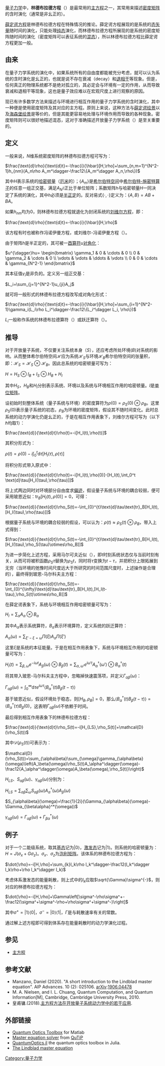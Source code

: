 [[量子力学|量子力学]]中，'''林德布拉德方程'''（{{lang-en|Lindblad equation}}）是最常用的[[主方程|主方程]]之一，其常用来描述[[密度矩阵|密度矩阵]]的含时演化（通常是非幺正的）。

[[薛定谔方程|薛定谔方程]]是林德布拉德方程在特殊情况的推论。薛定谔方程展现的是系统的[[态矢量|态矢量]]随时间的演化，只能处理[[纯态|纯态]]演化，而林德布拉德方程所展现的是系统的密度矩阵随时间的演化（密度矩阵可以表征系统的[[混态|混态]]），所以林德布拉德方程比薛定谔方程更加一般。

==由来==

在量子力学系统的演化中，如果系统所有的自由度都能被充分考虑，就可以认为系统的含时演化是幺正的，也就是说不存在衰减（decay）和[[量子退相干|退相干]]等现象。但是，任何真正的物理系统都不是绝对孤立的，其必定会与环境有一定的作用，从而导致衰减和退相干等现象，这也是量子效应难以在宏观尺度上进行观察的原因。

现已有许多数学方法来描述与环境进行相互作用的量子力学系统的含时演化，其中一种便是使用密度矩阵及其对应的主方程。原则上来说，这种方法与[[薛定谔绘景|薛定谔绘景]]以及[[海森堡绘景|海森堡绘景]]是等价的，但是其能更容易地处理与环境作用而导致的各种现象。密度矩阵则可以很好地描述混态，这对于准确描述开放量子力学系统（{{lang-en|open quantum system}}）是至关重要的。

==定义==

一般来说，<math>N</math>维系统密度矩阵的林德布拉德方程可写为：

<math>\frac{\text{d}\rho}{\text{d}t}=-\frac{i}{\hbar}[H,\rho]+\sum_{n,m=1}^{N^2-1}h_{nm}(A_n\rho A_m^\dagger-\frac12\{A_m^\dagger A_n,\rho\})</math>

其中<math>H</math>表示系统的[[哈密顿量|哈密顿量]]（[[自伴算子|厄米]]的）；<math>\{A_m\}</math>是[[希尔伯特空间|希尔伯特空间]]中[[希尔伯特-施密特算子|希尔伯特-施密特算子]]的任意一组正交基，满足<math>A_{N^2}</math>正比于单位矩阵；系数矩阵<math>h</math>与哈密顿量<math>H</math>一同决定了系统的演化，其中<math>h</math>必须是[[半正定|半正定]]的。反对易式<math>\{\cdot,\cdot\}</math>定义为：<math>\{A,B\}=AB+BA</math>。

如果<math>h_{nm}</math>均为0，则林德布拉德方程就退化为封闭系统的[[刘维尔定理|刘维尔方程]]，即：

<math>\frac{\text{d}\rho}{\text{d}t}=-\frac{i}{\hbar}[H,\rho]</math>

该方程有时也被称作冯诺伊曼方程，或刘维尔-冯诺伊曼方程（{{lang-en|Liouville-von Neumann equation}}）。

由于矩阵<math>h</math>是半正定的，其可被一[[幺正算符|酉算符]]<math>u</math>[[对角化|对角化]]：

<math>u^{\dagger}hu=
\begin{bmatrix}
\gamma_1 & 0 & \cdots & 0 \\
0 & \gamma_2 & \cdots & 0 \\
\vdots & \vdots & \ddots & \vdots \\
0 & 0 & \cdots & \gamma_{N^2-1}
\end{bmatrix}</math>

其本征值<math>\gamma_{i}</math>是非负的。定义另一组正交基：

<math>L_i=\sum_{j=1}^{N^2-1}u_{ji}A_j</math>

就可将一般形式的林德布拉德方程改写成对角化形式：

<math>\frac{\text{d}\rho}{\text{d}t}=-\frac{i}{\hbar}[H,\rho]+\sum_{i=1}^{N^2-1}\gamma_i(L_i\rho L_i^\dagger-\frac12\{L_i^\dagger L_i, \rho\})</math>

<math>L_i</math>一般称作系统的林德布拉德算符（{{lang-en|lindblad operator}}）或跃迁算符（{{lang-en|jump operator}}）。

==推导==
对于开放量子系统，不仅要关注系统本身（<math>S</math>），还应考虑所处环境(<math>B</math>)对系统的影响。从而整体希尔伯特空间<math>\mathcal{H}</math>应为系统<math>\mathcal{H}_{S}</math>与环境<math>\mathcal{H}_B</math>希尔伯特空间的张量积，即：<math>\mathcal{H}_{S}=\mathcal{H}_S\otimes \mathcal{H}_B</math>。因此总系统的哈密顿量可写为：

<math>H=H_{S}\otimes I_B+I_S\otimes H_{B}+H_I</math>

其中<math>H_S</math>，<math>H_B</math>和<math>H_I</math>分别表示系统、环境以及系统与环境相互作用的哈密顿量。<math>I</math>是[[单位矩阵|单位矩阵]]。

设初始时刻整体系统（量子系统与环境）的密度算符为<math>\rho(0)=\rho_S(0)\otimes\rho_B</math>。这里<math>\rho_S(0)</math>表示量子系统的初态，<math>\rho_B</math>为环境的密度矩阵，假设其不随时间变化。此时总系统的动力学演化仍是幺正的，于是在相互作用表象下，刘维尔方程可写为（以下<math>\hbar</math>均取1）：

<math>\frac{\text{d}}{\text{d}t}\rho(t)=-i[H_I(t),\rho(t)]</math>

其积分形式为：

<math>\rho(t)=\rho(0)-i\int_{0}^{t}\text{d}\tau[H_I(\tau),\rho(\tau)]</math>

将积分形式带入原式中：

<math>\frac{\text{d}}{\text{d}t}\rho(t)=-i[H_I(t),\rho(0)]-[H_I(t),\int_0^t \text{d}\tau[H_I(\tau),\rho(\tau)]]</math>

将上式两边同时对环境部分自由度求[[偏迹|偏迹]]，假设量子系统与环境的耦合较弱，便可采用玻恩近似：<math>\text{tr}_B[H_I(t),\rho(0)]=0</math>，可得：

<math>\frac{\text{d}}{\text{d}t}\rho_S(t)=-\int_{0}^{t}\text{d}\tau\text{tr}_B[H_I(t),[H_I(\tau),\rho(\tau)]]</math>

根据量子系统与环境的耦合较弱的假设，可以认为：<math>\rho(t)\approx\rho_S(t)\otimes\rho_B</math>，带入上式得到：

<math>\frac{\text{d}}{\text{d}t}\rho_S(t)=-\int_{0}^{t}\text{d}\tau\text{tr}_B[H_I(t),[H_I(\tau),\rho_S(\tau)\otimes\rho_B]]</math>

为进一步简化上述方程，采用马尔可夫近似（{{lang-en|Markov approximation}}），即<math>t</math>时刻系统状态仅与当前时刻有关，从而可将被积函数<math>\rho_S{\tau}</math>替换为<math>\rho_S{t}</math>，同时将<math>\tau</math>变换为<math>t-\tau</math>，并把积分上限拓展到无穷（当环境的弛豫时间尺度远大于所研究的时间范围尺度时，上述操作是合理的），最终得到玻恩-马尔科夫主方程：

<math>\frac{\text{d}}{\text{d}t}\rho_S(t)=-\int_{0}^{\infty}\text{d}\tau\text{tr}_B[H_I(t),[H_I(t-\tau),\rho_S(t)\otimes\rho_B]]</math>

在薛定谔表象下，系统与环境相互作用哈密顿量可写为：

<math>H_I=\sum_{\alpha}A_\alpha\otimes B_\alpha</math>

其中<math>A_\alpha</math>表示系统算符，<math>B_\alpha</math>表示环境算符，定义系统的跃迁算符：

<math>A_{\alpha}(\omega)=\sum_{\xi'-\xi=\omega}\Pi(\xi)A_{\alpha}\Pi(\xi')</math>

这里<math>\xi</math>是系统的本征能量。于是在相互作用表象下，系统与环境相互作用的哈密顿量可写为：

<math>H_I(t)=\sum_{\beta,\omega}e^{-i\omega t}A_{\beta}(\omega)\otimes B_\beta(t)=\sum_{\alpha,\omega'}e^{i\omega't}A^{\dagger}_\alpha(\omega')\otimes B^{\dagger}_\alpha(t)</math>

将其带入玻恩-马尔科夫主方程中，忽略掉快速震荡项，并定义<math>\Gamma_{\alpha\beta}(\omega)</math>：

<math>\Gamma_{\alpha\beta}(\omega)=\int^{\infty}_0 \text{d}\tau e^{i\omega\tau}\langle B_\alpha^\dagger(t)B_\beta(t-\tau)\rangle</math>

基于玻恩近似，假设环境处于稳态，则<math>[H_B,\rho_B]=0</math>，那么<math>\langle B_\alpha^\dagger(t)B_\beta(t-\tau)\rangle=\langle B_{\alpha}^{\dagger}(\tau)B_\beta(0)</math>，这表明<math>\Gamma_{\alpha\beta}(\omega)</math>不依赖于时间。

最后得到相互作用表象下的林德布拉德方程：

<math>\frac{\text{d}}{\text{d}t}\rho_S(t)=-i[H_{LS},\rho_S(t)]+\mathcal{D}(\rho_S(t))</math>

其中<math>\mathcal{D}(\rho_S(t))</math>可表示为：

<math>\mathcal{D}(\rho_S(t))=\sum_{\alpha\beta}\sum_{\omega}\gamma_{\alpha\beta}(\omega)\left(A_\beta(\omega)\rho_S(t)A_\alpha^\dagger(\omega)-\frac12{A_\alpha^\dagger(\omega)A_\beta(\omega),\rho_S(t)}\right)</math>

<math>H_{LS}</math>、<math>S_{\alpha\beta}(\omega)</math>、<math>\gamma_{\alpha\beta}(\omega)</math>分别为：

<math>H_{LS}=\sum_{\alpha\beta}\sum_{\omega}S_{\alpha\beta}(\omega)A_\alpha^\dagger(\omega)A_{\beta}(\omega)</math>

<math>S_{\alpha\beta}(\omega)=\frac{1}{2i}(\Gamma_{\alpha\beta}(\omega)-\Gamma_{\beta\alpha}^*(\omega))</math>

<math>\gamma_{\alpha\beta}(\omega)=\Gamma_{\alpha\beta}(\omega)+\Gamma_{\beta\alpha}^*(\omega)</math>

==例子==
对于一个二能级系统，取其[[基态|基态]]记为<math>|0\rangle</math>，[[激发态|激发态]]记为<math>|1\rangle</math>。则系统的哈密顿量<math></math>为：<math>H=J(\sigma_x+G\sigma_z)</math>。<math>\sigma_x</math>、<math>\sigma_z</math>为[[泡利矩阵|泡利矩阵]]。该体系的林德布拉德方程为：

<math>\dot{\rho}=-i[H,\rho]+\sum_{k}l_k\rho l_k^\dagger-\frac12(l_k^\dagger l_k\rho+\rho l_k^\dagger l_k)</math>

考虑体系激发态的能量耗散，则上式中的<math>l_k</math>应取<math>\sqrt{\Gamma}\sigma^{-}</math>，则对应的林德布拉德方程为：

<math>\dot{\rho}=-i[H,\rho]+\Gamma\left[\sigma^-\rho\sigma^+-\frac12(\sigma^+\sigma^-\rho+\rho\sigma^+\sigma^-)\right]</math>

其中<math>\sigma^+=|1\rangle\langle0|</math>，<math>\sigma^-=|0\rangle\langle1|</math>，<math>\Gamma</math>是与耗散速率有关的常数。

通过解上述方程即可得到体系存在能量耗散时的动力学演化过程。

==参见==
*[[主方程|主方程]]

==参考文献==
*Manzano, Daniel (2020). "A short introduction to the Lindblad master equation". AIP Advances. 10 (2): 025106. [[arXiv|arXiv]]:[https://arxiv.org/abs/1906.04478 1906.04478] {{Wayback|url=https://arxiv.org/abs/1906.04478 |date=20210506133116 }}
*M. A. Nielsen, and I. L. Chuang, Quantum Computation, and Quantum Information[M], Cambridge, Cambridge University Press, 2010.
*皇甫镛.(2018).[https://kns.cnki.net/KCMS/detail/detail.aspx?dbname=CMFD201802&filename=1018222519.nh 主方程方法在开放量子系统动力学中的若干应用].

==外部链接==
*[https://qo.phy.auckland.ac.nz/toolbox/ Quantum Optics Toolbox] {{Wayback|url=https://qo.phy.auckland.ac.nz/toolbox/ |date=20210213033136 }} for Matlab
*[http://qutip.org/tutorials.html Master equation solver] {{Wayback|url=http://qutip.org/tutorials.html |date=20201112004114 }} from [http://qutip.org/index.html QuTiP] {{Wayback|url=http://qutip.org/index.html |date=20200720035622 }}
*[https://qojulia.org QuantumOptics.jl] {{Wayback|url=https://qojulia.org/ |date=20210205080449 }} the quantum optics toolbox in Julia.
* [https://web.archive.org/web/20091205214610/http://www.cmmp.ucl.ac.uk/~ajf/course_notes/node36.html The Lindblad master equation]

[[Category:量子力学|Category:量子力学]]